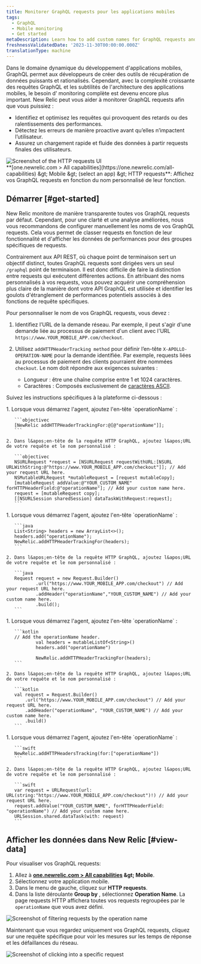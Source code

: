 ```yaml
---
title: Monitorer GraphQL requests pour les applications mobiles
tags:
  - GraphQL
  - Mobile monitoring
  - Get started
metaDescription: Learn how to add custom names for GraphQL requests and view request data in New Relic.
freshnessValidatedDate: '2023-11-30T00:00:00.000Z'
translationType: machine
---
```


Dans le domaine dynamique du développement d&apos;applications mobiles, GraphQL permet aux développeurs de créer des outils de récupération de données puissants et rationalisés. Cependant, avec la complexité croissante des requêtes GraphQL et les subtilités de l&apos;architecture des applications mobiles, le besoin d&apos; monitoring complète est devenu encore plus important. New Relic peut vous aider à monitorer GraphQL requests afin que vous puissiez :

* Identifiez et optimisez les requêtes qui provoquent des retards ou des ralentissements des performances.
* Détectez les erreurs de manière proactive avant qu’elles n’impactent l’utilisateur.
* Assurez un chargement rapide et fluide des données à partir requests finales des utilisateurs.

<img title="HTTP requests" alt="Screenshot of the HTTP requests UI" src="/images/mobile_screenshot-full_mobile-graphql-requests.webp" />

<figcaption>
  <DNT>**[one.newrelic.com &gt; All capabilities](https://one.newrelic.com/all-capabilities) &amp;gt; Mobile &amp;gt; (select an app) &amp;gt; HTTP requests**</DNT>: Affichez vos GraphQL requests en fonction du nom personnalisé de leur fonction.
</figcaption>

## Démarrer [#get-started]

New Relic monitore de manière transparente toutes vos GraphQL requests par défaut. Cependant, pour une clarté et une analyse améliorées, nous vous recommandons de configurer manuellement les noms de vos GraphQL requests. Cela vous permet de classer requests en fonction de leur fonctionnalité et d&apos;afficher les données de performances pour des groupes spécifiques de requests.

Contrairement aux API REST, où chaque point de terminaison sert un objectif distinct, toutes GraphQL requests sont dirigées vers un seul `/graphql` point de terminaison. Il est donc difficile de faire la distinction entre requests qui exécutent différentes actions. En attribuant des noms personnalisés à vos requests, vous pouvez acquérir une compréhension plus claire de la manière dont votre API GraphQL est utilisée et identifier les goulots d&apos;étranglement de performances potentiels associés à des fonctions de requête spécifiques.

Pour personnaliser le nom de vos GraphQL requests, vous devez :

1. Identifiez l’URL de la demande réseau. Par exemple, il peut s&apos;agir d&apos;une demande liée au processus de paiement d&apos;un client avec l&apos;URL `https://www.YOUR_MOBILE_APP.com/checkout`.

2. Utilisez `addHTTPHeaderTracking method` pour définir l’en-tête `X-APOLLO-OPERATION-NAME` pour la demande identifiée. Par exemple, requests liées au processus de paiement des clients pourraient être nommées `checkout`. Le nom doit répondre aux exigences suivantes :

   * Longueur : être une chaîne comprise entre 1 et 1024 caractères.
   * Caractères : Composés exclusivement de [caractères ASCII](https://www.ascii-code.com/characters).

Suivez les instructions spécifiques à la plateforme ci-dessous :

<CollapserGroup>
  <Collapser id="objc" title="Objectif-C">
    1. Lorsque vous démarrez l&apos;agent, ajoutez l&apos;en-tête `operationName` :

       ```objectivec
       [NewRelic addHTTPHeaderTrackingFor:@[@"operationName"]]; 
       ```

    2. Dans l&apos;en-tête de la requête HTTP GraphQL, ajoutez l&apos;URL de votre requête et le nom personnalisé :

       ```objectivec
       NSURLRequest *request = [NSURLRequest requestWithURL:[NSURL URLWithString:@"https://www.YOUR_MOBILE_APP.com/checkout"]]; // Add your request URL here.
       NSMutableURLRequest *mutableRequest = [request mutableCopy];
       [mutableRequest addValue:@"YOUR_CUSTOM_NAME" forHTTPHeaderField:@"operationName"]; // Add your custom name here.
       request = [mutableRequest copy];
       [[NSURLSession sharedSession] dataTaskWithRequest:request];
       ```
  </Collapser>

  <Collapser id="java" title="Java">
    1. Lorsque vous démarrez l&apos;agent, ajoutez l&apos;en-tête `operationName` :

       ```java
       List<String> headers = new ArrayList<>(); 
       headers.add("operationName");
       NewRelic.addHTTPHeaderTrackingFor(headers);
       ```

    2. Dans l&apos;en-tête de la requête HTTP GraphQL, ajoutez l&apos;URL de votre requête et le nom personnalisé :

       ```java
       Request request = new Request.Builder()
               .url("https://www.YOUR_MOBILE_APP.com/checkout") // Add your request URL here.
               .addHeader("operationName","YOUR_CUSTOM_NAME") // Add your custom name here.
               .build();
       ```
  </Collapser>

  <Collapser id="kotlin" title="Kotlin">
    1. Lorsque vous démarrez l&apos;agent, ajoutez l&apos;en-tête `operationName` :

       ```kotlin
       // Add the operationName header.
               val headers = mutableListOf<String>()
               headers.add("operationName")

               NewRelic.addHTTPHeaderTrackingFor(headers);
       ```

    2. Dans l&apos;en-tête de la requête HTTP GraphQL, ajoutez l&apos;URL de votre requête et le nom personnalisé :

       ```kotlin
       val request = Request.Builder()
           .url("https://www.YOUR_MOBILE_APP.com/checkout") // Add your request URL here.
           .addHeader("operationName", "YOUR_CUSTOM_NAME") // Add your custom name here.
           .build()
       ```
  </Collapser>

  <Collapser id="swift" title="Swift">
    1. Lorsque vous démarrez l&apos;agent, ajoutez l&apos;en-tête `operationName` :

       ```swift
       NewRelic.addHTTPHeadersTracking(for:["operationName"])
       ```

    2. Dans l&apos;en-tête de la requête HTTP GraphQL, ajoutez l&apos;URL de votre requête et le nom personnalisé :

       ```swift
       var request = URLRequest(url: URL(string:"https://www.YOUR_MOBILE_APP.com/checkout")!) // Add your request URL here.
       request.addValue("YOUR_CUSTOM_NAME", forHTTPHeaderField: "operationName") // Add your custom name here.
       URLSession.shared.dataTask(with: request)
       ```
  </Collapser>
</CollapserGroup>

## Afficher les données dans New Relic [#view-data]

Pour visualiser vos GraphQL requests:

1. Allez à <DNT>**[one.newrelic.com &gt; All capabilities](https://one.newrelic.com/all-capabilities) &amp;gt; Mobile**</DNT>.
2. Sélectionnez votre application mobile.
3. Dans le menu de gauche, cliquez sur <DNT>**HTTP requests**</DNT>.
4. Dans la liste déroulante <DNT>**Group by**</DNT> , sélectionnez <DNT>**Operation Name**</DNT>. La page requests HTTP affichera toutes vos requests regroupées par le `operationName` que vous avez défini.

<img title="Filter by operation name" alt="Screenshot of filtering requests by the operation name" src="/images/mobile_screenshot-crop_group-by-dropdown.webp" />

Maintenant que vous regardez uniquement vos GraphQL requests, cliquez sur une requête spécifique pour voir les mesures sur les temps de réponse et les défaillances du réseau.

<img title="Request details" alt="Screenshot of clicking into a specific request" src="/images/mobile_screenshot-crop_request-details.webp" />